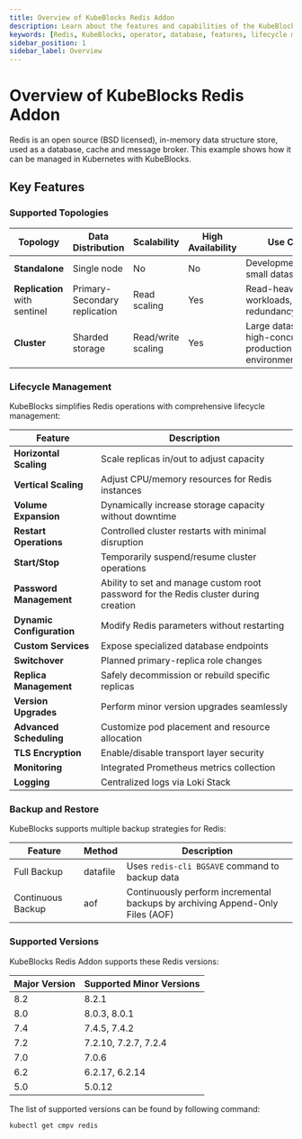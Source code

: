 ```yaml
---
title: Overview of KubeBlocks Redis Addon
description: Learn about the features and capabilities of the KubeBlocks Redis addon, including deployment topologies, lifecycle management, backup and restore, and supported versions.
keywords: [Redis, KubeBlocks, operator, database, features, lifecycle management, backup, restore]
sidebar_position: 1
sidebar_label: Overview
---
```


# Overview of KubeBlocks Redis Addon

Redis is an open source (BSD licensed), in-memory data structure store, used as a database, cache and message broker. This example shows how it can be managed in Kubernetes with KubeBlocks.


## Key Features

### Supported Topologies

| Topology      | Data Distribution | Scalability | High Availability | Use Cases                     |
|---------------|-------------------|-------------|--------------------|-------------------------------|
| **Standalone**| Single node       | No          | No                 | Development/testing, small datasets |
| **Replication** with sentinel     | Primary-Secondary replication | Read scaling | Yes | Read-heavy workloads, data redundancy needed |
| **Cluster**   | Sharded storage   | Read/write scaling | Yes | Large datasets, high-concurrency production environments |

### Lifecycle Management

KubeBlocks simplifies Redis operations with comprehensive lifecycle management:

| Feature                      | Description                                                                 |
|------------------------------|-----------------------------------------------------------------------------|
| **Horizontal Scaling**       | Scale replicas in/out to adjust capacity                                   |
| **Vertical Scaling**         | Adjust CPU/memory resources for Redis instances                       |
| **Volume Expansion**         | Dynamically increase storage capacity without downtime                     |
| **Restart Operations**       | Controlled cluster restarts with minimal disruption                        |
| **Start/Stop**               | Temporarily suspend/resume cluster operations                              |
| **Password Management**      | Ability to set and manage custom root password for the Redis cluster during creation |
| **Dynamic Configuration**    | Modify Redis parameters without restarting                            |
| **Custom Services**          | Expose specialized database endpoints                                      |
| **Switchover**               | Planned primary-replica role changes                                       |
| **Replica Management**       | Safely decommission or rebuild specific replicas                          |
| **Version Upgrades**         | Perform minor version upgrades seamlessly                                  |
| **Advanced Scheduling**      | Customize pod placement and resource allocation                           |
| **TLS Encryption**           | Enable/disable transport layer security                                   |
| **Monitoring**               | Integrated Prometheus metrics collection                                  |
| **Logging**                  | Centralized logs via Loki Stack                                           |


### Backup and Restore

KubeBlocks supports multiple backup strategies for Redis:

| Feature           | Method          | Description |
|-------------|--------|------------|
| Full Backup | datafile  | Uses `redis-cli BGSAVE` command to backup data |
| Continuous Backup | aof | Continuously perform incremental backups by archiving Append-Only Files (AOF) |

### Supported Versions

KubeBlocks Redis Addon supports these Redis versions:

| Major Version | Supported Minor Versions       |
|---------------|--------------------------------|
| 8.2           | 8.2.1 |
| 8.0           | 8.0.3, 8.0.1 |
| 7.4           | 7.4.5, 7.4.2 |
| 7.2           | 7.2.10, 7.2.7, 7.2.4 |
| 7.0           | 7.0.6 |
| 6.2           | 6.2.17, 6.2.14 |
| 5.0           | 5.0.12 |

The list of supported versions can be found by following command:
```bash
kubectl get cmpv redis
```